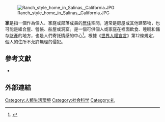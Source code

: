 {{for|其他用法|家 (消歧義)}}
{{Expand|time=2017-05-20T13:15:47+00:00}}
[[File:Ranch_style_home_in_Salinas,_California.JPG|thumb]]

'''家'''是指一個作為個人、家庭或部落成員的[[居住|居住]]空間，通常是房屋或其他建築物，也可能是組合屋、營帳、船屋或洞窟。是一個可供個人或家庭在裡面飲食、睡眠和儲存[[財產|財產]]的地方，也是人們寄託情感的中心<ref name="defhome">{{cite web |url=http://dictionary.reference.com/browse/home |title='Home' – Definitions from Dictionary.com |publisher=[[Dictionary.com|Dictionary.com]] |accessdate=2008-05-08 |archive-date=2008-04-27 |archive-url=https://web.archive.org/web/20080427201931/http://dictionary.reference.com/browse/home |dead-url=no }}</ref>。根據《[[世界人權宣言|世界人權宣言]]》第12條規定，個人的住所不允許無理的侵犯。


==參考文獻==
* {{reflist}}

== 外部連結 ==
{{Authority control}}
[[Category:人類生活環境|Category:人類生活環境]]
[[Category:社会科学|Category:社会科学]]
[[Category:礼|Category:礼]]